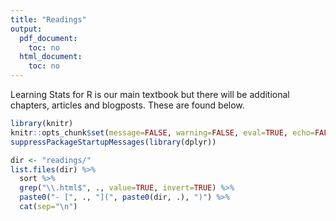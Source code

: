 ```yaml
---
title: "Readings"
output:
  pdf_document:
    toc: no
  html_document:
    toc: no
---
```


Learning Stats for R is our main textbook but there will be additional chapters, articles and blogposts. These are found below. 


```r
library(knitr)
knitr::opts_chunk$set(message=FALSE, warning=FALSE, eval=TRUE, echo=FALSE)
suppressPackageStartupMessages(library(dplyr))
```


```r
dir <- "readings/"
list.files(dir) %>%
  sort %>% 
  grep("\\.html$", ., value=TRUE, invert=TRUE) %>% 
  paste0("- [", ., "](", paste0(dir, .), ")") %>% 
  cat(sep="\n") 
```